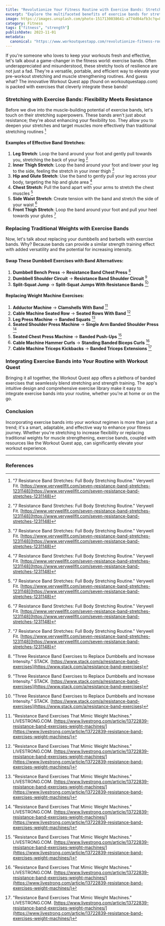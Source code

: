 ```yaml
---
title: "Revolutionize Your Fitness Routine with Exercise Bands: Stretch, Strengthen, and Transform"
excerpt: "Explore the multifaceted benefits of exercise bands for stretching and strength training, and discover how they can replace traditional gym equipment for a versatile, effective workout."
image: https://images.unsplash.com/photo-1517130038641-a774d04afb3c?q=80&w=2070&auto=format&fit=crop&ixlib=rb-4.0.3&ixid=M3wxMjA3fDB8MHxwaG90by1wYWdlfHx8fGVufDB8fHx8fA%3D%3D
category: Fitness
tags: ["fitness", "strength"]
publishDate: 2023-11-01
metadata: 
  canonical: "https://www.workoutquestapp.com/revolutionize-fitness-routine-with-exercise-bands"
---
```


If you're someone who loves to keep your workouts fresh and effective, let's talk about a game-changer in the fitness world: exercise bands. Often underappreciated and misunderstood, these stretchy tools of resilience are not just a fad. They're a versatile, portable, and efficient way to elevate your pre-workout stretching and muscle strengthening routines. And guess what? The innovative Workout Quest app (found on workoutquestapp.com) is packed with exercises that cleverly integrate these bands!

### Stretching with Exercise Bands: Flexibility Meets Resistance

Before we dive into the muscle-building potential of exercise bands, let's touch on their stretching superpowers. These bands aren't just about resistance; they're about enhancing your flexibility too. They allow you to deepen your stretches and target muscles more effectively than traditional stretching routines [^1]

#### Examples of Effective Band Stretches:

1. **Leg Stretch**: Loop the band around your foot and gently pull towards you, stretching the back of your leg [^1]
2. **Inner Thigh Stretch**: Loop the band around your foot and lower your leg to the side, feeling the stretch in your inner thigh [^1]
3. **Hip and Glute Stretch**: Use the band to gently pull your leg across your body, targeting the hip and glute area [^1]
4. **Chest Stretch**: Pull the band apart with your arms to stretch the chest muscles [^1]
5. **Side Waist Stretch**: Create tension with the band and stretch the side of your waist [^1]
6. **Front Thigh Stretch**: Loop the band around your foot and pull your heel towards your glutes [^1]

### Replacing Traditional Weights with Exercise Bands

Now, let's talk about replacing your dumbbells and barbells with exercise bands. Why? Because bands can provide a similar strength training effect with added versatility and the potential for increasing intensity.

#### Swap These Dumbbell Exercises with Band Alternatives:

1. **Dumbbell Bench Press** → **Resistance Band Chest Press** [^2]
2. **Dumbbell Shoulder Circuit** → **Resistance Band Shoulder Circuit** [^2]
3. **Split-Squat Jump** → **Split-Squat Jumps With Resistance Bands** [^2]

#### Replacing Weight Machine Exercises:

1. **Adductor Machine** → **Clamshells With Band** [^3]
2. **Cable Machine Seated Row** → **Seated Rows With Band** [^3]
3. **Leg Press Machine** → **Banded Squats** [^3]
4. **Seated Shoulder Press Machine** → **Single Arm Banded Shoulder Press** [^3]
5. **Seated Chest Press Machine** → **Banded Push-Ups** [^3]
6. **Cable Machine Hammer Curls** → **Standing Banded Biceps Curls** [^3]
7. **Cable Machine Triceps Kickbacks** → **Banded Triceps Extensions** [^3]

### Integrating Exercise Bands into Your Routine with Workout Quest

Bringing it all together, the Workout Quest app offers a plethora of banded exercises that seamlessly blend stretching and strength training. The app's intuitive design and comprehensive exercise library make it easy to integrate exercise bands into your routine, whether you're at home or on the go.

### Conclusion

Incorporating exercise bands into your workout regimen is more than just a trend; it's a smart, adaptable, and effective way to enhance your fitness journey. Whether you're stretching to increase flexibility or replacing traditional weights for muscle strengthening, exercise bands, coupled with resources like the Workout Quest app, can significantly elevate your workout experience.

---

### References

[^1]: "7 Resistance Band Stretches: Full Body Stretching Routine." Verywell Fit. [https://www.verywellfit.com/seven-resistance-band-stretches-1231148](https://www.verywellfit.com/seven-resistance-band-stretches-1231148)
[^2]: "Three Resistance Band Exercises to Replace Dumbbells and Increase Intensity." STACK. [https://www.stack.com/a/resistance-band-exercises](https://www.stack.com/a/resistance-band-exercises)
[^3]: "Resistance Band Exercises That Mimic Weight Machines." LIVESTRONG.COM. [https://www.livestrong.com/article/13722839-resistance-band-exercises-weight-machines/](https://www.livestrong.com/article/13722839-resistance-band-exercises-weight-machines/)
